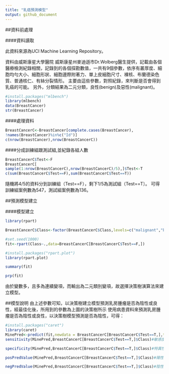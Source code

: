 ```yaml
---
title: "乳癌預測模型"
output: github_document
---
```

##資料前處理

####資料讀取

此資料來源為UCI Machine Learning Repository。

資料由威斯康星大學醫院 威斯康星州麥迪遜市Dr.Wolberg醫生提供，記載由各個醫療檢測紀錄相關，記錄到的各個探勘數值，一共有9個參數，依序有叢厚度、細胞均勻大小、細胞形狀、細胞邊際附著力、單上皮細胞尺寸、裸核、布蘭德染色質、普通核仁、有絲分裂情形。 主要由這些參數，對照紀錄，來判斷是否會得到乳癌的可能。 另外，分類結果為二元分類，良性(benign)及惡性(malignant)。
```r
#install.packages("mlbench")
library(mlbench)
data(BreastCancer)
str(BreastCancer)

```


####處理資料
```r
BreastCancerC<-BreastCancer[complete.cases(BreastCancer),
!names(BreastCancer)%in%c("Id")]
c(nrow(BreastCancer),nrow(BreastCancerC))

```


####分成訓練組跟測試組,並紀錄各組人數 


```r
BreastCancerC$Test<-F
BreastCancerC[
sample(1:nrow(BreastCancerC),nrow(BreastCancerC)/5),]$Test<-T
c(sum(BreastCancerC$Test==F),sum(BreastCancerC$Test==T))

```
隨機將4/5的資料分到訓練組（Test==F），剩下1/5為測試組（Test==T〕。
可得訓練組案例數為547，測試組案例數為136。



##預測模型建立

####模型建立
```r


library(rpart)

BreastCancerC$Class<-factor(BreastCancerC$Class,levels=c("malignant","benign"))

#set.seed(1000)          
fit<-rpart(Class~.,data=BreastCancerC[BreastCancerC$Test==F,]) 

#install.packages("rpart.plot")
library(rpart.plot)

summary(fit)

prp(fit)
```
由於變數多，且多為連續變項，而輸出為二元類別變項，故選擇決策樹演算法來建立模型。


##模型說明
由上述參數可知，以決策樹建立模型預測乳房腫瘤是否為陰性或良性，經最佳化後，所用到的參數為上圖的決策樹所示
使用病患資料來預測乳房腫瘤是否為陰性或良性，以決策樹模型預測是否為陰性，可得：
```r
#install.packages("caret")
library(caret)
MinePred<-predict(fit,newdata = BreastCancerC[BreastCancerC$Test==T,],type = "class")
sensitivity(MinePred,BreastCancerC[BreastCancerC$Test==T,]$Class)#敏感度

specificity(MinePred,BreastCancerC[BreastCancerC$Test==T,]$Class)#特異性

posPredValue(MinePred,BreastCancerC[BreastCancerC$Test==T,]$Class)#陽性預測率

negPredValue(MinePred,BreastCancerC[BreastCancerC$Test==T,]$Class)#陰性預測率

```
